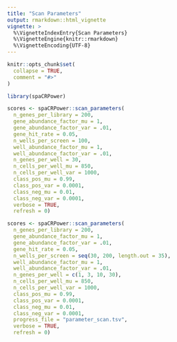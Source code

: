 ```yaml
---
title: "Scan Parameters"
output: rmarkdown::html_vignette
vignette: >
  %\VignetteIndexEntry{Scan Parameters}
  %\VignetteEngine{knitr::rmarkdown}
  %\VignetteEncoding{UTF-8}
---
```


```r
knitr::opts_chunk$set(
  collapse = TRUE,
  comment = "#>"
)
```

```r
library(spaCRPower)
```

```r
scores <- spaCRPower::scan_parameters(
  n_genes_per_library = 200,
  gene_abundance_factor_mu = 1,
  gene_abundance_factor_var = .01,
  gene_hit_rate = 0.05,
  n_wells_per_screen = 100,
  well_abundance_factor_mu = 1,
  well_abundance_factor_var = .01,
  n_genes_per_well = 30,
  n_cells_per_well_mu = 850,
  n_cells_per_well_var = 1000,
  class_pos_mu = 0.99,
  class_pos_var = 0.0001,
  class_neg_mu = 0.01,
  class_neg_var = 0.0001,
  verbose = TRUE,
  refresh = 0)

scores <- spaCRPower::scan_parameters(
  n_genes_per_library = 200,
  gene_abundance_factor_mu = 1,
  gene_abundance_factor_var = .01,
  gene_hit_rate = 0.05,
  n_wells_per_screen = seq(30, 200, length.out = 35),
  well_abundance_factor_mu = 1,
  well_abundance_factor_var = .01,
  n_genes_per_well = c(1, 3, 10, 30),
  n_cells_per_well_mu = 850,
  n_cells_per_well_var = 1000,
  class_pos_mu = 0.99,
  class_pos_var = 0.0001,
  class_neg_mu = 0.01,
  class_neg_var = 0.0001,
  progress_file = "parameter_scan.tsv",
  verbose = TRUE,
  refresh = 0)
```
